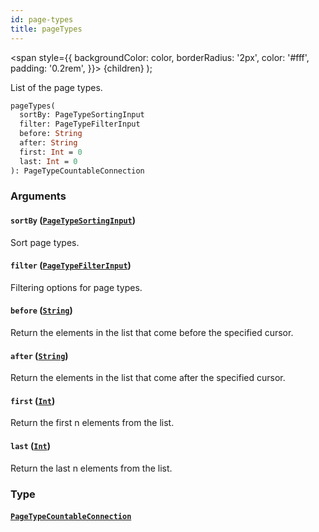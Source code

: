 ```yaml
---
id: page-types
title: pageTypes
---
```


<span
style={{
      backgroundColor: color,
      borderRadius: '2px',
      color: '#fff',
      padding: '0.2rem',
    }}>
{children}
</span>
);

List of the page types.

```graphql
pageTypes(
  sortBy: PageTypeSortingInput
  filter: PageTypeFilterInput
  before: String
  after: String
  first: Int = 0
  last: Int = 0
): PageTypeCountableConnection

```

### Arguments

#### `sortBy` ([`PageTypeSortingInput`](/api-reference/inputs/page-type-sorting-input.mdx))

Sort page types.

#### `filter` ([`PageTypeFilterInput`](/api-reference/inputs/page-type-filter-input.mdx))

Filtering options for page types.

#### `before` ([`String`](/api-reference/scalars/string.mdx))

Return the elements in the list that come before the specified cursor.

#### `after` ([`String`](/api-reference/scalars/string.mdx))

Return the elements in the list that come after the specified cursor.

#### `first` ([`Int`](/api-reference/scalars/int.mdx))

Return the first n elements from the list.

#### `last` ([`Int`](/api-reference/scalars/int.mdx))

Return the last n elements from the list.

### Type

#### [`PageTypeCountableConnection`](/api-reference/objects/page-type-countable-connection.mdx)
